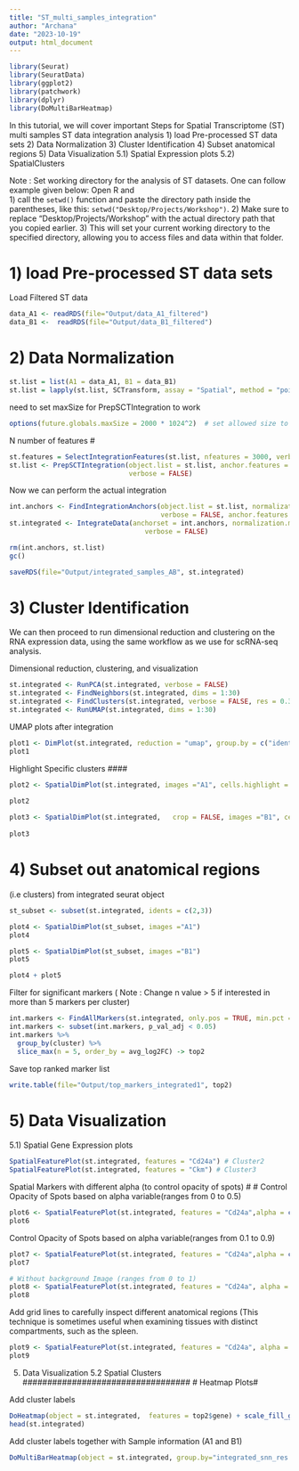```yaml
---
title: "ST_multi_samples_integration"
author: "Archana"
date: "2023-10-19"
output: html_document
---
```


```r

library(Seurat)
library(SeuratData)
library(ggplot2)
library(patchwork)
library(dplyr)
library(DoMultiBarHeatmap)
```


In this tutorial, we will cover important Steps for Spatial Transcriptome (ST) multi samples ST data integration analysis 1) load Pre-processed ST data sets 2) Data Normalization 3) Cluster Identification 4) Subset anatomical regions 5) Data Visualization 5.1) Spatial Expression plots 5.2) SpatialClusters


Note : Set working directory for the analysis of ST datasets. One can follow example given below: 
Open R and  
1) call the `setwd()` function and paste the directory path inside the parentheses, like this: `setwd("Desktop/Projects/Workshop")`.
2) Make sure to replace "Desktop/Projects/Workshop" with the actual directory path that you copied earlier. 
3) This will set your current working directory to the specified directory, allowing you to access files and data within that folder.




# 1) load Pre-processed ST data sets

Load Filtered ST data

```r
data_A1 <- readRDS(file="Output/data_A1_filtered")
data_B1 <-  readRDS(file="Output/data_B1_filtered")
```

# 2) Data Normalization

```r
st.list = list(A1 = data_A1, B1 = data_B1)
st.list = lapply(st.list, SCTransform, assay = "Spatial", method = "poisson")
```

need to set maxSize for PrepSCTIntegration to work

```r

options(future.globals.maxSize = 2000 * 1024^2)  # set allowed size to 2K MiB
```

N number of features \#

```r

st.features = SelectIntegrationFeatures(st.list, nfeatures = 3000, verbose = FALSE)
st.list <- PrepSCTIntegration(object.list = st.list, anchor.features = st.features,
                              verbose = FALSE)
```

Now we can perform the actual integration

```r
int.anchors <- FindIntegrationAnchors(object.list = st.list, normalization.method = "SCT",
                                      verbose = FALSE, anchor.features = st.features)
st.integrated <- IntegrateData(anchorset = int.anchors, normalization.method = "SCT",
                                  verbose = FALSE)

```

```r

rm(int.anchors, st.list)
gc()
```

```r

saveRDS(file="Output/integrated_samples_AB", st.integrated)

```

# 3) Cluster Identification

We can then proceed to run dimensional reduction and clustering on the RNA expression data, using the same workflow as we use for scRNA-seq analysis.

Dimensional reduction, clustering, and visualization

```r
st.integrated <- RunPCA(st.integrated, verbose = FALSE)
st.integrated <- FindNeighbors(st.integrated, dims = 1:30)
st.integrated <- FindClusters(st.integrated, verbose = FALSE, res = 0.3)
st.integrated <- RunUMAP(st.integrated, dims = 1:30)
```

UMAP plots after integration

```r

plot1 <- DimPlot(st.integrated, reduction = "umap", group.by = c("ident", "orig.ident"))
plot1
```

Highlight Specific clusters \####

```r

plot2 <- SpatialDimPlot(st.integrated, images ="A1", cells.highlight = CellsByIdentities(object = st.integrated, idents = c(2,3
                                                                                   )), facet.highlight = TRUE, ncol = 2)
plot2
```

```r

plot3 <- SpatialDimPlot(st.integrated,   crop = FALSE, images ="B1", cells.highlight = CellsByIdentities(object = st.integrated, idents = c(2, 3
                                                                                                                  )), facet.highlight = TRUE, ncol = 2)
plot3
```

# 4) Subset out anatomical regions

(i.e clusters) from integrated seurat object

```r

st_subset <- subset(st.integrated, idents = c(2,3)) 

plot4 <- SpatialDimPlot(st_subset, images ="A1")
plot4

plot5 <- SpatialDimPlot(st_subset, images ="B1")
plot5

plot4 + plot5 
```

Filter for significant markers ( Note : Change n value \> 5 if interested in more than 5 markers per cluster)

```r

int.markers <- FindAllMarkers(st.integrated, only.pos = TRUE, min.pct = 0.25, logfc.threshold = 0.25)
int.markers <- subset(int.markers, p_val_adj < 0.05)
int.markers %>%
  group_by(cluster) %>%
  slice_max(n = 5, order_by = avg_log2FC) -> top2
```

Save top ranked marker list

```r

write.table(file="Output/top_markers_integrated1", top2)
```

# 5) Data Visualization

5.1) Spatial Gene Expression plots

```r

SpatialFeaturePlot(st.integrated, features = "Cd24a") # Cluster2 
SpatialFeaturePlot(st.integrated, features = "Ckm") # Cluster3 
```

Spatial Markers with different alpha (to control opacity of spots) \# \# Control Opacity of Spots based on alpha variable(ranges from 0 to 0.5)

```r

plot6 <- SpatialFeaturePlot(st.integrated, features = "Cd24a",alpha = c(0.1, 0.5)) # Cluster2 
plot6
```

Control Opacity of Spots based on alpha variable(ranges from 0.1 to 0.9)

```r
plot7 <- SpatialFeaturePlot(st.integrated, features = "Cd24a",alpha = c(0.1, 0.9)) # Cluster2 
plot7
```

```r

# Without background Image (ranges from 0 to 1)
plot8 <- SpatialFeaturePlot(st.integrated, features = "Cd24a", alpha = c(0.1, 1),image.alpha = 0.1) # Cluster2 
plot8

```

Add grid lines to carefully inspect different anatomical regions (This technique is sometimes useful when examining tissues with distinct compartments, such as the spleen.

```r

plot9 <- SpatialFeaturePlot(st.integrated, features = "Cd24a", alpha = c(0.1, 1),image.alpha = 0.1) + theme(plot.background = element_rect(fill = "black") )
plot9
```

5)  Data Visualization 5.2 Spatial Clusters \################################## \# Heatmap Plots#

Add cluster labels

```r

DoHeatmap(object = st.integrated,  features = top2$gene) + scale_fill_gradientn(colors = c("#3399FF", "black", "#FF6666"))
head(st.integrated)
```

Add cluster labels together with Sample information (A1 and B1)

```r

DoMultiBarHeatmap(object = st.integrated, group.by="integrated_snn_res.0.3", additional.group.by="orig.ident", features = top2$gene) + scale_fill_gradientn(colors = c("#3399FF", "black", "#FF6666"))
```

